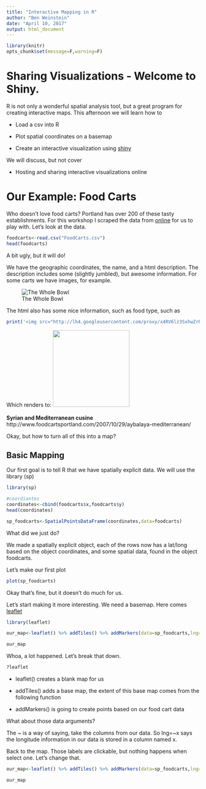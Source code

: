 ```yaml
---
title: "Interactive Mapping in R"
author: "Ben Weinstein"
date: "April 10, 2017"
output: html_document
---
```


```r
library(knitr)
opts_chunk$set(message=F,warning=F)
```

# Sharing Visualizations - Welcome to Shiny.

R is not only a wonderful spatial analysis tool, but a great program for creating interactive maps. This afternoon we will learn how to 

* Load a csv into R

* Plot spatial coordinates on a basemap

* Create an interactive visualization using [shiny](https://shiny.rstudio.com/)

We will discuss, but not cover

* Hosting and sharing interactive visualizations online

# Our Example: Food Carts

Who doesn't love food carts? Portland has over 200 of these tasty establishments. For this workshop I scraped the data from [online](http://www.foodcartsportland.com/maps/) for us to play with. Let's look at the data.

```r
foodcarts<-read.csv("FoodCarts.csv")
head(foodcarts)
```

A bit ugly, but it will do!

We have the geographic coordinates, the name, and a html description. The description includes some (slightly jumbled), but awesome information. For some carts we have images, for example.


![The Whole Bowl](http://lh4.googleusercontent.com/proxy/if5r5jLACpgPCBsa57v0DRrI5YzeAbFnJmsME6ZEIbV-qKUv0frhjsPMU9DplNINUXlWSCr-qWLOpsmtG8-vNPvz92h62FmsNM7mohW0-WEA2IM)

The html also has some nice information, such as food type, such as 

```r
print('<img src="http://lh4.googleusercontent.com/proxy/x4RV6lz3SxhwZrRFCksQqlbieOPWBcv1ugZ0j-RiLCXasRKv4msZOOuHBeYlGnwGIJT-AK_vi4hG_YZJtQqDwEcb2m2MoGA7j3rEHNtpL7M" height="200" width="auto" /><br><br>**Syrian and Mediterranean cusine**<br>http://www.foodcartsportland.com/2007/10/29/aybalaya-mediterranean/"')
```

Which renders to:
<img src="http://lh4.googleusercontent.com/proxy/x4RV6lz3SxhwZrRFCksQqlbieOPWBcv1ugZ0j-RiLCXasRKv4msZOOuHBeYlGnwGIJT-AK_vi4hG_YZJtQqDwEcb2m2MoGA7j3rEHNtpL7M" height="200" width="auto" /><br><br>**Syrian and Mediterranean cusine**<br>http://www.foodcartsportland.com/2007/10/29/aybalaya-mediterranean/ 

Okay, but how to turn all of this into a map?

## Basic Mapping

Our first goal is to tell R that we have spatially explicit data. We will use the library (sp)

```r
library(sp)

#coordiantes
coordinates<-cbind(foodcarts$x,foodcarts$y)
head(coordinates)

sp_foodcarts<-SpatialPointsDataFrame(coordinates,data=foodcarts)
```

What did we just do? 

We made a spatially explicit object, each of the rows now has a lat/long based on the object coordinates, and some spatial data, found in the object foodcarts.

Let's make our first plot

```r
plot(sp_foodcarts)
```

Okay that's fine, but it doesn't do much for us.

Let's start making it more interesting. We need a basemap. Here comes [leaflet](https://rstudio.github.io/leaflet/)

```r
library(leaflet)

our_map<-leaflet() %>% addTiles() %>% addMarkers(data=sp_foodcarts,lng=~x,lat=~y)

our_map
```

Whoa, a lot happened. Let's break that down.

```r
?leaflet
```

* leaflet() creates a blank map for us

* addTiles() adds a base map, the extent of this base map comes from the following function

* addMarkers() is going to create points based on our food cart data

What about those data arguments?

The ~ is a way of saying, take the columns from our data. So lng=~x says the longitude information in our data is stored in a column named x.

Back to the map. Those labels are clickable, but nothing happens when select one. Let's change that.

```r
our_map<-leaflet() %>% addTiles() %>% addMarkers(data=sp_foodcarts,lng=~x,lat=~y,popup=~Name)

our_map
```

